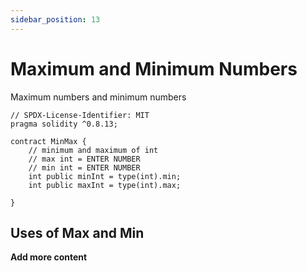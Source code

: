 ```yaml
---
sidebar_position: 13
---
```


# Maximum and Minimum Numbers

Maximum numbers and minimum numbers

<Tabs>
<TabItem value="sol" label="Solidity">

```solidity
// SPDX-License-Identifier: MIT
pragma solidity ^0.8.13;

contract MinMax {
    // minimum and maximum of int
    // max int = ENTER NUMBER
    // min int = ENTER NUMBER
    int public minInt = type(int).min;
    int public maxInt = type(int).max;

}
```

</TabItem>
</Tabs>

## Uses of Max and Min

**Add more content**
